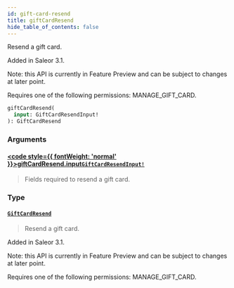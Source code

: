 ```yaml
---
id: gift-card-resend
title: giftCardResend
hide_table_of_contents: false
---
```








Resend a gift card.

Added in Saleor 3.1.

Note: this API is currently in Feature Preview and can be subject to changes at later point. 

Requires one of the following permissions: MANAGE_GIFT_CARD.

```graphql
giftCardResend(
  input: GiftCardResendInput!
): GiftCardResend
```


### Arguments

#### [<code style={{ fontWeight: 'normal' }}>giftCardResend.<b>input</b></code>](#)<Bullet />[`GiftCardResendInput!`](../../../developer/api-reference/inputs/gift-card-resend-input) <Badge class="secondary" text="non-null"/> <Badge class="secondary" text="input"/>
> Fields required to resend a gift card.
> 

### Type

#### [`GiftCardResend`](../../../developer/api-reference/objects/gift-card-resend) <Badge class="secondary" text="object"/>
> Resend a gift card.

Added in Saleor 3.1.

Note: this API is currently in Feature Preview and can be subject to changes at later point. 

Requires one of the following permissions: MANAGE_GIFT_CARD.
> 





